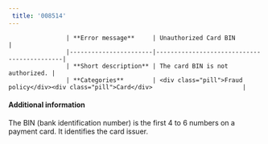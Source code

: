 ```yaml
---  
 title: '008514'  
---  
```



                    | **Error message**     | Unauthorized Card BIN                   |
                    |-----------------------|--------------------------------------------|
                    | **Short description** | The card BIN is not authorized. |
                    | **Categories**        | <div class="pill">Fraud policy</div><div class="pill">Card</div>                         |
                  

#### Additional information  

The BIN (bank identification number) is the first 4 to 6 numbers on a payment card. It identifies the card issuer.